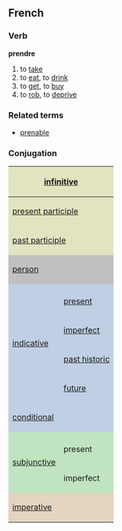 ==French==
===Verb===
'''prendre'''

# to [[take]]
# to [[eat]], to [[drink]]
# to [[get]], to [[buy]]
# to [[rob]], to [[deprive]]

===Related terms===
*[[prenable]]

===Conjugation===

<center>
{| style="background:#F0F0F0"

|-
! colspan="3" style="background:#e2e4c0" | [[infinitive]]
| colspan="5" | prendre

|-
! colspan="3" style="background:#e2e4c0" | [[present participle]]
| colspan="5" | [[prenant]]

|-
! colspan="3" style="background:#e2e4c0" | [[past participle]]
| colspan="5" | [[pris]]

|-
! colspan="2" rowspan="2" style="background:#C0C0C0" | [[person]]
! colspan="3" style="background:#C0C0C0" | singular
! colspan="3" style="background:#C0C0C0" | plural

|-
! style="background:#C0C0C0;width:12.5%" | first
! style="background:#C0C0C0;width:12.5%" | second
! style="background:#C0C0C0;width:12.5%" | third
! style="background:#C0C0C0;width:12.5%" | first
! style="background:#C0C0C0;width:12.5%" | second
! style="background:#C0C0C0;width:12.5%" | third

|-
! style="background:#c0cfe4" rowspan="5"| [[indicative]]
! style="background:#c0cfe4" |
! style="background:#c0cfe4" | je
! style="background:#c0cfe4" | tu
! style="background:#c0cfe4" | il
! style="background:#c0cfe4" | nous
! style="background:#c0cfe4" | vous
! style="background:#c0cfe4" | ils

|-
! style="height:3em;background:#c0cfe4" | [[present tense|present]]
| prends
| prends
| prend
| prenons
| prenez
| prennent

|-
! style="height:3em;background:#c0cfe4" | [[imperfect tense|imperfect]]
| prenais
| prenais
| prenait
| prenions
| preniez
| prenaient

|-
! style="height:3em;background:#c0cfe4" | [[past historic]]
| pris
| pris
| prit
| prîmes
| prîtes
| prîrent

|-
! style="height:3em;background:#c0cfe4" | [[future tense|future]]
| prendrai
| prendras
| prendra
| prendrons
| prendrez
| prendront

|-
! colspan="2" style="height:3em;background:#c0cfe4" | [[conditional]]
| prendrais
| prendrais
| prendrait
| prendrions
| prendriez
| prendraient

|-
! style="background:#c0e4c0" rowspan="3" | [[subjunctive]]
! style="background:#c0e4c0" | 
! style="background:#c0e4c0" | que je
! style="background:#c0e4c0" | que tu
! style="background:#c0e4c0" | qu'il
! style="background:#c0e4c0" | que nous
! style="background:#c0e4c0" | que vous
! style="background:#c0e4c0" | qu'ils

|-
! style="height:3em;background:#c0e4c0" | present
| prenne
| prennes
| prenne
| prenions
| preniez
| prennent

|-
! style="height:3em;background:#c0e4c0" rowspan="1" | imperfect
| prisse
| prisses
| prît
| prissions
| prissiez
| prissent

|-
! colspan="2" rowspan="2" style="height:3em;background:#e4d4c0" | [[imperative]]
! style="background:#e4d4c0" | -
! style="background:#e4d4c0" | tu
! style="background:#e4d4c0" | -
! style="background:#e4d4c0" | nous
! style="background:#e4d4c0" | vous
! style="background:#e4d4c0" | -

|-
|
| prends
| 
| prenons
| prenez
| 

|}
</center>